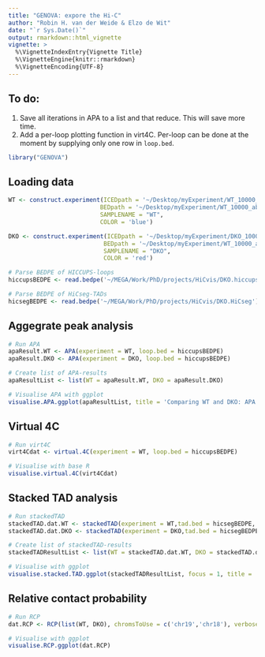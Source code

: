 ```yaml
---
title: "GENOVA: expore the Hi-C"
author: "Robin H. van der Weide & Elzo de Wit"
date: "`r Sys.Date()`"
output: rmarkdown::html_vignette
vignette: >
  %\VignetteIndexEntry{Vignette Title}
  %\VignetteEngine{knitr::rmarkdown}
  %\VignetteEncoding{UTF-8}
---
```


## To do:
1. Save all iterations in APA to a list and that reduce. This will save more time.
1. Add a per-loop plotting function in virt4C. Per-loop can be done at the moment by supplying only one row in `loop.bed`.

```r
library("GENOVA")
```

## Loading data
```r
WT <- construct.experiment(ICEDpath = '~/Desktop/myExperiment/WT_10000_iced.matrix', 
                          BEDpath = '~/Desktop/myExperiment/WT_10000_abs.bed',
                          SAMPLENAME = "WT", 
                          COLOR = 'blue')

DKO <- construct.experiment(ICEDpath = '~/Desktop/myExperiment/DKO_10000_iced.matrix', 
                           BEDpath = '~/Desktop/myExperiment/WT_10000_abs.bed',
                           SAMPLENAME = "DKO", 
                           COLOR = 'red')

# Parse BEDPE of HICCUPS-loops
hiccupsBEDPE <- read.bedpe('~/MEGA/Work/PhD/projects/HiCvis/DKO.hiccups')

# Parse BEDPE of HiCseg-TADs
hicsegBEDPE <- read.bedpe('~/MEGA/Work/PhD/projects/HiCvis/DKO.HiCseg')
```

## Aggegrate peak analysis
```r
# Run APA
apaResult.WT <- APA(experiment = WT, loop.bed = hiccupsBEDPE)
apaResult.DKO <- APA(experiment = DKO, loop.bed = hiccupsBEDPE)

# Create list of APA-results
apaResultList <- list(WT = apaResult.WT, DKO = apaResult.DKO)

# Visualise APA with ggplot
visualise.APA.ggplot(apaResultList, title = 'Comparing WT and DKO: APA')
```

## Virtual 4C
```r
# Run virt4C
virt4Cdat <- virtual.4C(experiment = WT, loop.bed = hiccupsBEDPE)

# Visualise with base R
visualise.virtual.4C(virt4Cdat)
```

## Stacked TAD analysis
```r
# Run stackedTAD
stackedTAD.dat.WT <- stackedTAD(experiment = WT,tad.bed = hicsegBEDPE, verbose = F)
stackedTAD.dat.DKO <- stackedTAD(experiment = DKO,tad.bed = hicsegBEDPE, verbose = F)

# Create list of stackedTAD-results
stackedTADResultList <- list(WT = stackedTAD.dat.WT, DKO = stackedTAD.dat.DKO)

# Visualise with ggplot
visualise.stacked.TAD.ggplot(stackedTADResultList, focus = 1, title = 'Comparing WT and DKO: stacked TAD')
```

## Relative contact probability
```r
# Run RCP
dat.RCP <- RCP(list(WT, DKO), chromsToUse = c('chr19','chr18'), verbose = F)

# Visualise with ggplot
visualise.RCP.ggplot(dat.RCP)
```
